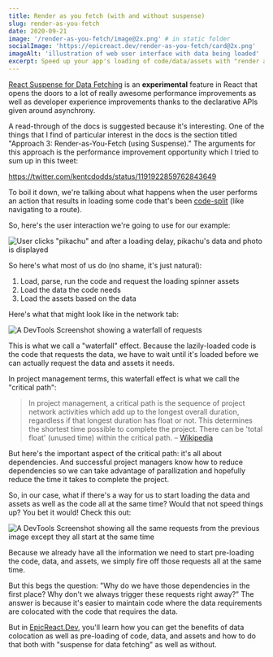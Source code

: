 ```yaml
---
title: Render as you fetch (with and without suspense)
slug: render-as-you-fetch
date: 2020-09-21
image: '/render-as-you-fetch/image@2x.png' # in static folder
socialImage: 'https://epicreact.dev/render-as-you-fetch/card@2x.png'
imageAlt: 'illustration of web user interface with data being loaded'
excerpt: Speed up your app's loading of code/data/assets with "render as you fetch" with and without React Suspense for Data Fetching
---
```


[React Suspense for Data Fetching](https://reactjs.org/docs/concurrent-mode-suspense.html)
is an **experimental** feature in React that opens the doors to a lot of really
awesome performance improvements as well as developer experience improvements
thanks to the declarative APIs given around asynchrony.

A read-through of the docs is suggested because it's interesting. One of the
things that I find of particular interest in the docs is the section titled
"Approach 3: Render-as-You-Fetch (using Suspense)." The arguments for this
approach is the performance improvement opportunity which I tried to sum up in
this tweet:

https://twitter.com/kentcdodds/status/1191922859762843649

To boil it down, we're talking about what happens when the user performs an
action that results in loading some code that's been
[code-split](https://reactjs.org/docs/code-splitting.html) (like navigating to a
route).

So, here's the user interaction we're going to use for our example:

![User clicks "pikachu" and after a loading delay, pikachu's data and photo is displayed](/articles-images/render-as-you-fetch/interaction.gif)

So here's what most of us do (no shame, it's just natural):

1. Load, parse, run the code and request the loading spinner assets
2. Load the data the code needs
3. Load the assets based on the data

Here's what that might look like in the network tab:

![A DevTools Screenshot showing a waterfall of requests](/articles-images/render-as-you-fetch/bad.png)

This is what we call a "waterfall" effect. Because the lazily-loaded code is the
code that requests the data, we have to wait until it's loaded before we can
actually request the data and assets it needs.

In project management terms, this waterfall effect is what we call the "critical
path":

> In project management, a critical path is the sequence of project network
> activities which add up to the longest overall duration, regardless if that
> longest duration has float or not. This determines the shortest time possible
> to complete the project. There can be 'total float' (unused time) within the
> critical path. –
> [Wikipedia](https://en.wikipedia.org/wiki/Critical_path_method)

But here's the important aspect of the critical path: it's all about
dependencies. And successful project managers know how to reduce dependencies so
we can take advantage of parallization and hopefully reduce the time it takes to
complete the project.

So, in our case, what if there's a way for us to start loading the data and
assets as well as the code all at the same time? Would that not speed things up?
You bet it would! Check this out:

![A DevTools Screenshot showing all the same requests from the previous image except they all start at the same time](/articles-images/render-as-you-fetch/good.png)

Because we already have all the information we need to start pre-loading the
code, data, and assets, we simply fire off those requests all at the same time.

But this begs the question: "Why do we have those dependencies in the first
place? Why don't we always trigger these requests right away?" The answer is
because it's easier to maintain code where the data requirements are colocated
with the code that requires the data.

But in [EpicReact.Dev](https://epicreact.dev), you'll learn how you can get the
benefits of data colocation as well as pre-loading of code, data, and assets and
how to do that both with "suspense for data fetching" as well as without.

